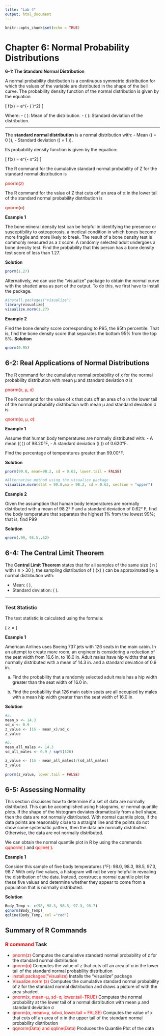 ```yaml
---
title: "Lab 4"
output: html_document
---
```


```r
knitr::opts_chunk$set(echo = TRUE)
```

# Chapter 6: Normal Probability Distributions

**6-1: The Standard Normal Distribution**

A normal probability distribution is a continuous symmetric distribution for which the values of the variable are distributed in the shape of the bell curve. The probability density function of the normal distribution is given by the equation

\[
f(x) = \frac{1}{\sigma \sqrt{2\pi}} e^{-\frac{1}{2} \left( \frac{x-\mu}{\sigma} \right)^2}
\]

Where:
- \( \mu \): Mean of the distribution.
- \( \sigma \): Standard deviation of the distribution.

---

The **standard normal distribution** is a normal distribution with:
- Mean (\( \mu = 0 \)),
- Standard deviation (\( \sigma = 1 \)).

Its probability density function is given by the equation:

\[
f(x) = \frac{1}{\sqrt{2\pi}} e^{-\frac{1}{2} x^2}
\]

The R command for the cumulative standard normal probability of Z for the standard normal distribution is 

<span style="color:red">pnorm(z)</span>

The R command for the value of Z that cuts off an area of α in the lower tail of the standard normal probability distribution is 

<span style="color:red">qnorm(α)</span>

**Example 1**

The bone mineral density test can be helpful in identifying the presence or susceptibility to osteoporosis, a medical condition in which bones become more fragile and more likely to break. The result of a bone density test is commonly measured as a z score. A randomly selected adult undergoes a bone density test. Find the probability that this person has a bone density test score of less than 1.27.

**Solution**
```r
pnorm(1.27)
```
Alternatively, we can use the “visualize” package to obtain the normal curve with the shaded area as part of the output. To do this, we first have to install the package.
```r
#install.packages("visualize")
library(visualize)
visualize.norm(1.27)
```
**Example 2**

Find the bone density score corresponding to P95, the 95th percentile. That is, find the bone density score that separates the bottom 95% from the top 5%.
**Solution**
```r
qnorm(0.95)
```
## 6-2: Real Applications of Normal Distributions

The R command for the cumulative normal probability of x for the normal probability distribution with mean µ and standard deviation σ is 

<span style="color:red">pnorm(x, µ, σ)</span>

The R command for the value of x that cuts off an area of α in the lower tail of the normal probability distribution with mean µ and standard deviation σ is

<span style="color:red">qnorm(α, µ, σ)</span>

**Example 1**

Assume that human body temperatures are normally distributed with:
- A mean (\( \mu \)) of 98.20°F,
- A standard deviation (\( \sigma \)) of 0.620°F.

Find the percentage of temperatures greater than 99.00°F.

**Solution**
```r
pnorm(99.0, mean=98.2, sd = 0.62, lower.tail = FALSE)

#Alternative method using the visualize package
visualize.norm(stat = 99.0,mu = 98.2, sd = 0.62, section = "upper")
```
**Example 2**

Given the assumption that human body temperatures are normally distributed with a mean of 98.2° F and a standard deviation of 0.62° F, find the body temperature that separates the highest 1% from the lowest 99%; that is, find P99

**Solution**

```{r{}
qnorm(.99, 98.5,.62) 
```

## 6-4: The Central Limit Theorem

The **Central Limit Theorem** states that for all samples of the same size \( n \) with \( n > 30 \), the sampling distribution of \( \bar{x} \) can be approximated by a normal distribution with:

- Mean: \( \mu \),
- Standard deviation: \( \frac{\sigma}{\sqrt{n}} \).

---

### Test Statistic

The test statistic is calculated using the formula:

\[
z = \frac{\bar{x} - \mu}{\frac{\sigma}{\sqrt{n}}}
\]

**Example 1**

American Airlines uses Boeing 737 jets with 126 seats in the main cabin. In an attempt to create more room, an engineer is considering a reduction of the seat width from 16.6 in. to 16.0 in. Adult males have hip widths that are normally distributed with a mean of 14.3 in. and a standard deviation of 0.9 in.

a.	Find the probability that a randomly selected adult male has a hip width greater than the seat width of 16.0 in.

b.	Find the probability that 126 main cabin seats are all occupied by males with a mean hip width greater than the seat width of 16.0 in.

**Solution**
```r
#a.
mean_x <- 14.3
sd_x <- 0.9
z_value <- (16 - mean_x)/sd_x
z_value

#b.
mean_all_males <- 14.3
sd_all_males <- 0.9 / sqrt(126)

z_value <- (16 - mean_all_males)/(sd_all_males)
z_value
        
pnorm(z_value, lower.tail = FALSE)
```

## 6-5: Assessing Normality

This section discusses how to determine if a set of data are normally distributed. This can be accomplished using histograms, or normal quantile plots. If the shape of the histogram deviates dramatically from a bell shape, then the data are not normally distributed.  With normal quantile plots, if the data points are reasonably close to a straight line and the points do not show some systematic pattern, then the data are normally distributed. Otherwise, the data are not normally distributed.

We can obtain the normal quantile plot in R by using the commands <span style="color:red">qqnorm( )</span> and <span style="color:red">qqline( )</span>. 

**Example 1**

Consider this sample of five body temperatures (°F): 98.0, 98.3, 98.5, 97.3, 98.7. With only five values, a histogram will not be very helpful in revealing the distribution of the data. Instead, construct a normal quantile plot for these five values and determine whether they appear to come from a population that is normally distributed.

**Solution**

```r
Body_Temp <- c(98, 98.3, 98.5, 97.3, 98.7)
qqnorm(Body_Temp)
qqline(Body_Temp, col ="red")

```

## Summary of R Commands
### <span style="color:red">R command</span>	Task

- <span style="color:red">pnorm(z)</span>
	Computes the cumulative standard normal probability of z for the standard normal distribution
- <span style="color:red">qnorm(α)</span>	Computes the value of z that cuts off an area of α in the lower tail of the standard normal probability distribution
- <span style="color:red">install.packages(“visualize)</span>	Installs the “visualize” package
- <span style="color:red">Visualize.norm (z)</span>	Computes the cumulative standard normal probability of z for the standard normal distribution and draws a picture of with the area shaded.
- <span style="color:red">pnorm(x, mean=µ, sd=σ, lower.tail=TRUE)</span>
	Computes the normal probability at the lower tail of a normal distribution with mean µ and standard deviation σ
- <span style="color:red">qnorm(α, mean=µ, sd=σ, lower.tail = FALSE)</span>	Computes the value of x that cuts off an area of α in the upper tail of the standard normal probability distribution
- <span style="color:red">qqnorm(Data) and qqline(Data)</span>	Produces the Quantile Plot of the data


